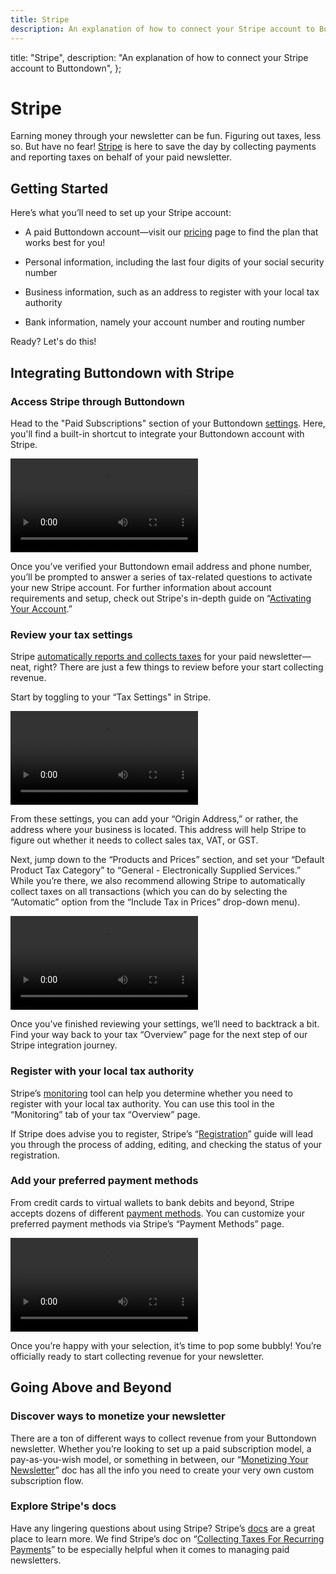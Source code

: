 ```yaml
---
title: Stripe
description: An explanation of how to connect your Stripe account to Buttondown
---
```



  title: "Stripe",
  description:
    "An explanation of how to connect your Stripe account to Buttondown",
};

# Stripe

Earning money through your newsletter can be fun. Figuring out taxes, less so. But have no fear! [Stripe](https://stripe.com/) is here to save the day by collecting payments and reporting taxes on behalf of your paid newsletter.

## Getting Started

Here’s what you’ll need to set up your Stripe account:

- A paid Buttondown account—visit our [pricing](https://buttondown.email/pricing) page to find the plan that works best for you!

- Personal information, including the last four digits of your social security number

- Business information, such as an address to register with your local tax authority

- Bank information, namely your account number and routing number

Ready? Let's do this!

## Integrating Buttondown with Stripe

### Access Stripe through Buttondown

Head to the "Paid Subscriptions" section of your Buttondown [settings](https://buttondown.email/settings). Here, you'll find a built-in shortcut to integrate your Buttondown account with Stripe.

<video src="/images/settings/monetizing_link-to-sign-up-for-stripe-tax.mp4" controls></video>

Once you’ve verified your Buttondown email address and phone number, you’ll be prompted to answer a series of tax-related questions to activate your new Stripe account. For further information about account requirements and setup, check out Stripe's in-depth guide on “[Activating Your Account](https://stripe.com/docs/account/activate).”

### Review your tax settings

Stripe [automatically reports and collects taxes](https://stripe.com/docs/tax/set-up) for your paid newsletter—neat, right? There are just a few things to review before your start collecting revenue.

Start by toggling to your “Tax Settings" in Stripe.

<video src="/images/stripe/stripe_navigation-to-stripe-tax-settings.mp4" controls></video>

From these settings, you can add your “Origin Address,” or rather, the address where your business is located. This address will help Stripe to figure out whether it needs to collect sales tax, VAT, or GST.

Next, jump down to the “Products and Prices” section, and set your “Default Product Tax Category” to “General - Electronically Supplied Services.” While you’re there, we also recommend allowing Stripe to automatically collect taxes on all transactions (which you can do by selecting the “Automatic” option from the “Include Tax in Prices” drop-down menu).

<video src="/images/stripe/stripe_tax-settings.mp4" controls></video>

Once you’ve finished reviewing your settings, we’ll need to backtrack a bit. Find your way back to your tax “Overview” page for the next step of our Stripe integration journey.

### Register with your local tax authority

Stripe’s [monitoring](https://stripe.com/docs/tax/monitoring) tool can help you determine whether you need to register with your local tax authority. You can use this tool in the “Monitoring” tab of your tax “Overview” page.

If Stripe does advise you to register, Stripe’s “[Registration](https://stripe.com/docs/tax/registering#add-a-registration)” guide will lead you through the process of adding, editing, and checking the status of your registration.

### Add your preferred payment methods

From credit cards to virtual wallets to bank debits and beyond, Stripe accepts dozens of different [payment methods](https://stripe.com/docs/invoicing/payment-methods). You can customize your preferred payment methods via Stripe’s “Payment Methods” page.

<video src="/images/stripe/stripe_stripe-payment-methods.mp4" controls></video>

Once you’re happy with your selection, it’s time to pop some bubbly! You’re officially ready to start collecting revenue for your newsletter.

## Going Above and Beyond

### Discover ways to monetize your newsletter

There are a ton of different ways to collect revenue from your Buttondown newsletter. Whether you’re looking to set up a paid subscription model, a pay-as-you-wish model, or something in between, our “[Monetizing Your Newsletter](https://docs.buttondown.email/advanced-features/paid-subscriptions)” doc has all the info you need to create your very own custom subscription flow.

### Explore Stripe's docs

Have any lingering questions about using Stripe? Stripe’s [docs](https://stripe.com/docs) are a great place to learn more. We find Stripe’s doc on “[Collecting Taxes For Recurring Payments](https://stripe.com/docs/tax/subscriptions)” to be especially helpful when it comes to managing paid newsletters.
